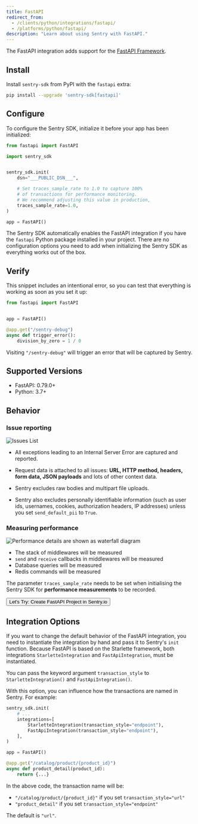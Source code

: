 ```yaml
---
title: FastAPI
redirect_from:
  - /clients/python/integrations/fastapi/
  - /platforms/python/fastapi/
description: "Learn about using Sentry with FastAPI."
---
```


The FastAPI integration adds support for the [FastAPI Framework](https://fastapi.tiangolo.com/).

## Install

Install `sentry-sdk` from PyPI with the `fastapi` extra:

```bash
pip install --upgrade 'sentry-sdk[fastapi]'
```

## Configure

To configure the Sentry SDK, initialize it before your app has been initialized:

```python
from fastapi import FastAPI

import sentry_sdk


sentry_sdk.init(
    dsn="___PUBLIC_DSN___",

    # Set traces_sample_rate to 1.0 to capture 100%
    # of transactions for performance monitoring.
    # We recommend adjusting this value in production,
    traces_sample_rate=1.0,
)

app = FastAPI()
```

The Sentry SDK automatically enables the FastAPI integration if you have the `fastapi` Python package installed in your project. There are no configuration options you need to add when initializing the Sentry SDK as everything works out of the box.

## Verify

This snippet includes an intentional error, so you can test that everything is working as soon as you set it up:

```python
from fastapi import FastAPI


app = FastAPI()

@app.get("/sentry-debug")
async def trigger_error():
    division_by_zero = 1 / 0

```

Visiting `"/sentry-debug"` will trigger an error that will be captured by Sentry.

## Supported Versions

- FastAPI: 0.79.0+
- Python: 3.7+

## Behavior

### Issue reporting

![Issues List](issues-list.png)

- All exceptions leading to an Internal Server Error are captured and reported.

- Request data is attached to all issues: **URL, HTTP method, headers, form data, JSON payloads** and lots of other context data.
- Sentry excludes raw bodies and multipart file uploads.
- Sentry also excludes personally identifiable information (such as user ids, usernames, cookies, authorization headers, IP addresses) unless you set `send_default_pii` to `True`.

### Measuring performance

![Performance details are shown as waterfall diagram](performance-details.png)

- The stack of middlewares will be measured
- `send` and `receive` callbacks in middlewares will be measured
- Database queries will be measured
- Redis commands will be measured

<Note>

The parameter `traces_sample_rate` needs to be set when initialising the Sentry SDK for **performance measurements** to be recorded.

</Note>

<div className="text-center m-5">
    <a href="https://sentry.io/organizations/sentry-sdks/projects/new/" target="_blank">
        <button
            type="button"
            className="btn btn-outline-dark"
        >
            Let's Try: Create FastAPI Project in Sentry.io
        </button>
    </a>
</div>

## Integration Options

If you want to change the default behavior of the FastAPI integration, you need to instantiate the integration by hand and pass it to Sentry's `init` function. Because FastAPI is based on the Starlette framework, both integrations `StarletteIntegration` and `FastApiIntegration`, must be instantiated.

<ConfigKey name="transaction_style">

You can pass the keyword argument `transaction_style` to `StarletteIntegration()` and `FastApiIntegration()`.

With this option, you can influence how the transactions are named in Sentry. For example:

```python
sentry_sdk.init(
    # ...
    integrations=[
        StarletteIntegration(transaction_style="endpoint"),
        FastApiIntegration(transaction_style="endpoint"),
    ],
)

app = FastAPI()

@app.get("/catalog/product/{product_id}")
async def product_detail(product_id):
    return {...}
```

In the above code, the transaction name will be:

- `"/catalog/product/{product_id}"` if you set `transaction_style="url"`
- `"product_detail"` if you set `transaction_style="endpoint"`

The default is `"url"`.

</ConfigKey>
